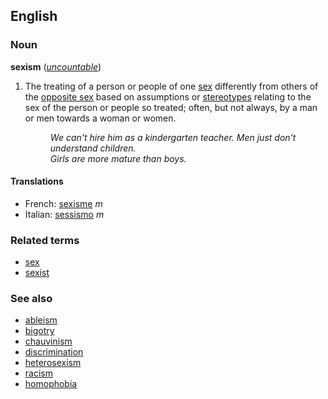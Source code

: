 ==English==
=== Noun ===
'''sexism''' (''[[uncountable]]'')

#The treating of a person or people of one [[sex]] differently from others of the [[opposite sex]] based on assumptions or [[stereotype]]s relating to the sex of the person or people so treated; often, but not always, by a man or men towards a woman or women.
#:''We can't hire him as a kindergarten teacher. Men just don't understand children.''
#:''Girls are more mature than boys.''

====Translations====
*French: [[sexisme]] ''m''
*Italian: [[sessismo]] ''m''

===Related terms===
*[[sex]]
*[[sexist]]

===See also===
*[[ableism]]
*[[bigotry]]
*[[chauvinism]]
*[[discrimination]]
*[[heterosexism]]
*[[racism]]
*[[homophobia]]